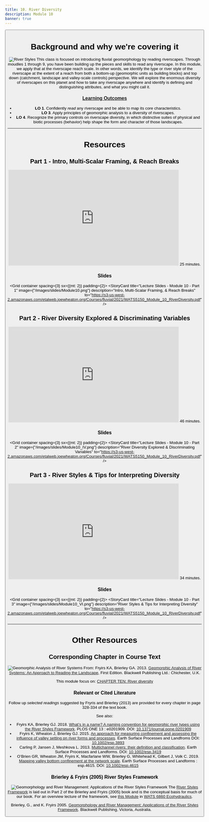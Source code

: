 ```yaml
---
title: 10. River Diversity
description: Module 10 
banner: true
---
```


<Button to="../Assignments/module-10_exercise" title="See Corresponding Assignment" fullWidth color="secondary" iconName="AssignmentTurnedIn" />

# Background and why we're covering it
<Image
  src="/images/pics/P1010851.JPG"
  alt="River Styles"
  width={225}
  float="right"
 /> This class is focused on introducing fluvial geomorphology by reading riverscapes. Through moudles 1 through 9, you have been building up the pieces and skills to read any riverscape. In this module, we apply that at the riverscape reach scale. In other words, we identify the type or river style of the riverscape at the extent of a reach from both  a bottom-up (geomorphic units as building blocks) and top down (catchment, landscape and valley-scale controls) perspective. We will explore the enormous diversity of riverscapes on this planet and how to take any riverscape anywhere and identify is defining and distinguishing attributes, and what you might call it.

### [Learning Outcomes](../syllabus/#course-objectives)

- **LO 1**. Confidently *read* any riverscape and be able to map its core characteristics.
- **LO 3**. Apply principles of geomorphic analysis to a diversity of riverscapes.
- **LO 4**. Recognize the primary controls on riverscape diversity, in which distinctive suites of physical and biotic processes (behavior) help shape the form and character of those landscapes. 

------
# Resources
## Part 1 -  Intro, Multi-Scalar Framing, & Reach Breaks
<iframe width="560" height="315" src="https://www.youtube.com/embed/videoseries?list=PL0ZiZg4rilzIWeatpUrhfIuzKgv9KUIoB" frameborder="0" allow="autoplay; encrypted-media" allowfullscreen></iframe>
<Icon iconName="AccessTime" /> 25 minutes.

### Slides

<Grid container spacing={3} sx={{mt: 2}} padding={2}>
      <StoryCard 
        title="Lecture Slides - Module 10 - Part 1"
        image={"/images/slides/Module10.png"}
        description="Intro, Multi-Scalar Framing, & Reach Breaks"
        to="https://s3-us-west-2.amazonaws.com/etalweb.joewheaton.org/Courses/fluvial/2021/WATS5150_Module_10_RiverDiversity.pdf" />
</Grid> 


## Part 2 -  River Diversity Explored & Discriminating Variables
<iframe width="560" height="315" src="https://www.youtube.com/embed/videoseries?list=PL0ZiZg4rilzJaMwCy8hAl1UDxzliiyGwj" frameborder="0" allow="autoplay; encrypted-media" allowfullscreen></iframe>
<Icon iconName="AccessTime" /> 46 minutes.

### Slides
<Grid container spacing={3} sx={{mt: 2}} padding={2}>
      <StoryCard 
        title="Lecture Slides - Module 10 - Part 2"
        image={"/images/slides/Module10_IV.png"}
        description="River Diversity Explored & Discriminating Variables"
        to="https://s3-us-west-2.amazonaws.com/etalweb.joewheaton.org/Courses/fluvial/2021/WATS5150_Module_10_RiverDiversity.pdf" />
</Grid>


## Part 3 -  River Styles & Tips for Interpreting Diversity
<iframe width="560" height="315" src="https://www.youtube.com/embed/videoseries?list=PL0ZiZg4rilzL2F2tZpuAbOIbcflL8Qvac" frameborder="0" allow="autoplay; encrypted-media" allowfullscreen></iframe>
<Icon iconName="AccessTime" /> 34 minutes.

### Slides
<Grid container spacing={3} sx={{mt: 2}} padding={2}>
      <StoryCard 
        title="Lecture Slides - Module 10 - Part 3"
        image={"/images/slides/Module10_VI.png"}
        description="River Styles & Tips for Interpreting Diversity"
        to="https://s3-us-west-2.amazonaws.com/etalweb.joewheaton.org/Courses/fluvial/2021/WATS5150_Module_10_RiverDiversity.pdf" />
</Grid>

------------
# Other Resources

## Corresponding Chapter in Course Text
<Image
  src="/images/covers/ReadingLandscape.png"
  alt="Geomorphic Analysis of River Systems"
  width={150}
  height={200}
  float="right"
  to="https://www.wiley.com/en-au/Geomorphic+Analysis+of+River+Systems%3A+An+Approach+to+Reading+the+Landscape-p-9781405192743" 
 /> From:
Fryirs KA, Brierley GA. 2013. [Geomorphic Analysis of River Systems: An Approach to Reading the Landscape](https://www.wiley.com/en-au/Geomorphic+Analysis+of+River+Systems%3A+An+Approach+to+Reading+the+Landscape-p-9781405192743), First Edition.  Blackwell Publishing Ltd.: Chichester, U.K.

This module focus on: [CHAPTER TEN: River diversity](https://ebookcentral-proquest-com.dist.lib.usu.edu/lib/usu/reader.action?docID=1032536&ppg=190)


### Relevant or Cited Literature
Follow up *selected readings* suggested by Fryris and Brierley (2013) are provided for every chapter in page 328-334 of the text book. 

See also:
- Fryirs KA, Brierley GJ. 2018. [What’s in a name? A naming convention for geomorphic river types using the River Styles Framework](http://doi.org/10.1371/journal.pone.0201909). PLOS ONE 13 : e0201909. DOI: [10.1371/journal.pone.0201909](http://doi.org/10.1371/journal.pone.0201909)
- Fryirs K, Wheaton J, Brierley GJ. 2015. [An approach for measuring confinement and assessing the influence of valley setting on river forms and processes](http://doi.org/10.1002/esp.3893). Earth Surface Processes and Landfroms DOI: [10.1002/esp.3893](http://doi.org/10.1002/esp.3893)
- Carling P, Jansen J, Meshkova L. 2013. [Multichannel rivers: their definition and classification](http://doi.org/10.1002/esp.3419). Earth Surface Processes and Landforms. DOI: [10.1002/esp.3419](http://doi.org/10.1002/esp.3419)
- O’Brien GR, Wheaton JM, Fryirs K, Macfarlane WW, Brierley G, Whitehead K, Gilbert J, Volk C. 2019. [Mapping valley bottom confinement at the network scale](http://doi.org/10.1002/esp.4615). Earth Surface Processes and Landforms : esp.4615. DOI: [10.1002/esp.4615](http://doi.org/10.1002/esp.4615) 




### Brierley & Fryirs (2005) River Styles Framework
<Image
  src="/images/covers/RiverStyles.jpg"
  alt="Geomorphology and River Management: Applications of the River Styles Framework"
  width={150}
  height={200}
  float="right"
  to="https://www.wiley.com/en-au/Geomorphology+and+River+Management%3A+Applications+of+the+River+Styles+Framework-p-9781405115162" 
 /> The [River Styles Framework](https://riverstyles.com/) is laid out in Part 2 of the Brierley and Fryirs (2005) book and is the conceptual basis for much of our book. For an overview lecture of the framework, see [this Module](https://restoration-usu.github.io/Ecohydraulics/Modules/RiverStyles.html) in [WATS 6860 Ecohydraulics](https://restoration-usu.github.io/Ecohydraulics/).

[<Icon iconName="PictureAsPdf" />](https://usu.instructure.com/courses/637781/files?preview=80717725) Brierley, G., and K. Fryirs 2005. [Geomorphology and River Management: Applications of the River Styles Framework](https://www.wiley.com/en-au/Geomorphology+and+River+Management%3A+Applications+of+the+River+Styles+Framework-p-9781405115162). Blackwell Publishing, Victoria, Australia.
